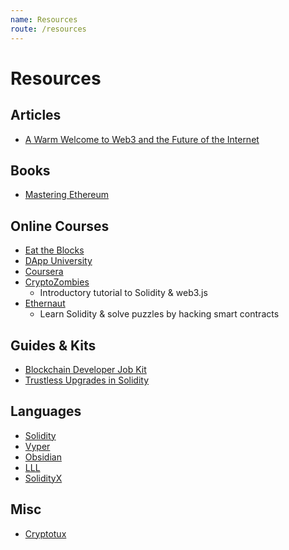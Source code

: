```yaml
---
name: Resources
route: /resources
---
```


# Resources

## Articles

- [A Warm Welcome to Web3 and the Future of the Internet](https://media.consensys.net/a-warm-welcome-to-web3-89d49e61a7c5)

## Books

- [Mastering Ethereum](https://github.com/ethereumbook/ethereumbook)

## Online Courses

- [Eat the Blocks](https://eattheblocks.com/)
- [DApp University](http://www.dappuniversity.com/)
- [Coursera](https://www.coursera.org/courses?query=blockchain)
- [CryptoZombies](https://www.coursera.org/courses?query=blockchain)
  - Introductory tutorial to Solidity & web3.js
- [Ethernaut](https://ethernaut.zeppelin.solutions)
  - Learn Solidity & solve puzzles by hacking smart contracts

## Guides & Kits

- [Blockchain Developer Job Kit](https://pages.consensys.net/blockchain-developer-job-kit)
- [Trustless Upgrades in Solidity](https://hackernoon.com/trustless-upgrades-in-solidity-bf0bd4047d28)

## Languages

- [Solidity](https://solidity.readthedocs.io)
- [Vyper](https://github.com/ethereum/vyper)
- [Obsidian](http://obsidian-lang.com/)
- [LLL](https://lll-docs.readthedocs.io)
- [SolidityX](https://solidityx.org/)

## Misc

- [Cryptotux](https://cryptotux.org/)